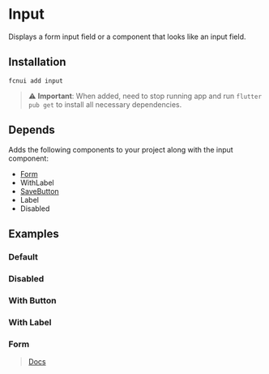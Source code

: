# Input

Displays a form input field or a component that looks like an input field.


## Installation
```shell
fcnui add input
```

> :warning: **Important**:
> When added, need to stop running app and run `flutter pub get` to install all necessary dependencies.


## Depends

Adds the following components to your project along with the input component:

- [Form](/docs/components/form)
- WithLabel
- [SaveButton](/docs/components/form#additionally)
- Label
- Disabled

## Examples


### Default
<DefaultIframe src="https://fcnui-playground.vercel.app/#/input" height={400}/>

### Disabled
<DefaultIframe src="https://fcnui-playground.vercel.app/#/input?isDisabled=true" height={400}/>

### With Button
<DefaultIframe src="https://fcnui-playground.vercel.app/#/input?withButton=true" height={400}/>

### With Label
<DefaultIframe src="https://fcnui-playground.vercel.app/#/input?withLabel=true" height={400}/>

### Form
> [Docs](/docs/components/form)
<DefaultIframe src="https://fcnui-playground.vercel.app/#/input?isForm=true" height={400}/>